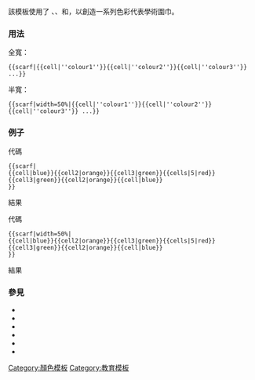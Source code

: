 {{Documentation subpage}}
<!-- PLEASE ADD CATEGORIES AND INTERWIKIS AT THE BOTTOM OF THIS PAGE -->
該模板使用了 {{tl|cell}}、{{tl|cell2}}、{{tl|cell3}}和{{tl|cells}}，以創造一系列色彩代表學術圍巾。

=== 用法===
全寬：
<pre style="overflow:auto">
{{scarf|{{cell|''colour1''}}{{cell|''colour2''}}{{cell|''colour3''}} ...}}
</pre>
半寬：
<pre style="overflow:auto">
{{scarf|width=50%|{{cell|''colour1''}}{{cell|''colour2''}}{{cell|''colour3''}} ...}}
</pre>

=== 例子===

;代碼
<pre style="overflow:auto">
{{scarf|
{{cell|blue}}{{cell2|orange}}{{cell3|green}}{{cells|5|red}}{{cell3|green}}{{cell2|orange}}{{cell|blue}}
}}
</pre>

;結果
{{scarf|
{{cell|blue}}{{cell2|orange}}{{cell3|green}}{{cells|5|red}}{{cell3|green}}{{cell2|orange}}{{cell|blue}}
}}

;代碼
<pre style="overflow:auto">
{{scarf|width=50%|
{{cell|blue}}{{cell2|orange}}{{cell3|green}}{{cells|5|red}}{{cell3|green}}{{cell2|orange}}{{cell|blue}}
}}
</pre>

;結果
{{scarf|width=50%|
{{cell|blue}}{{cell2|orange}}{{cell3|green}}{{cells|5|red}}{{cell3|green}}{{cell2|orange}}{{cell|blue}}
}}

=== 參見 ===
* {{tl|cell}}
* {{tl|cell2}}
* {{tl|cell3}}
* {{tl|cells}}
* {{tl|colorbox}}
* {{tl|color strip}}
<includeonly>
<!-- CATEGORIES AND INTERWIKIS HERE, THANKS -->
[[Category:顏色模板]]
[[Category:教育模板]]
</includeonly>